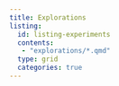 ```yaml
---
title: Explorations
listing:
  id: listing-experiments
  contents:
   - "explorations/*.qmd"
  type: grid
  categories: true
---
```


::: {#listing-experiments}
:::
